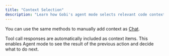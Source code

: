 ```yaml
---
title: "Context Selection"
description: "Learn how Gobi's agent mode selects relevant code context using file content, language server definitions, imports, and recent file history."
---
```


You can use the same methods to manually add context as [Chat](/ide-extensions/chat/context-selection).

Tool call responses are automatically included as context items. This enables Agent mode to see the result of the previous action and decide what to do next.
